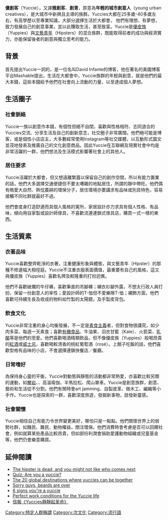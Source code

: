 {{multiple issues|
{{citation style|time=2015-10-13T00:31:34+00:00}}
{{Untranslated-jargon|time=2015-10-13}}
{{no footnotes|time=2015-10-13T00:31:34+00:00}}
{{refimprove|time=2015-10-13T00:31:34+00:00}}
}}
'''優創客'''（Yuccie），又譯'''雅創客'''、'''創青'''，原意為'''年輕的城市創意人'''（young urban creatives），是大城市中新興且主導的族群。Yuccies大都在25多歲-40多歲左右，有高學歷以至專業知識，大部分選擇生活於大都會， 他們有理想、有夢想，致力發展自己的創意事業，並以此賺取生活，甚至致富。Yuccie是[[優皮族|優皮族]]（Yuppies）與[[文藝青年|文藝青年]]（Hipsters）的混合族群，既能取得前者的成功與經濟實力，亦能保留後者的創意與獨立思考的能力。

== 背景 == 
首先提出Yuccie一詞的，是一位名叫David Infante的博客，他在著名的美國博客平台Mashable提出，生活在大都會中，Yuccie族群的年輕與創意，就是他們的最大本錢，這些本錢給予他們在社會向上流動的力量，以至達成個人夢想。

== 生活圈子 ==
=== 社會脈絡 ===
Yuccie一族以創意作本錢，有個性但絕不自閉，喜歡與性格相符、志同道合的Yuccies交流、分享生活及自己的創新意念，社交圈子非常廣闊。他們極可能是博客，或是個性小店店主，大多數經常使用Instagram等社交媒體，以互動形式圖文並茂地發表及推廣自己的文化創意商品。因此Yuccie在互聯網及現實社會中均是非常活躍的一群，他們想法及生活模式影響著社會上的其他人。

=== 居住要求 ===
Yuccie活躍於大都會，但又想遠離繁囂以保留自己的創作空間，所以有能力置業的話，他們大多選擇交通便捷但不要太嘈雜的地點居住，所謂的靜中帶旺。他們偶有皓愛大自然、熱忱農耕的環保分子，居住環境亦要講求有品味或別具特色，容易接觸不同社群就最好不過。 

他們會度身打造舒適而具個人風格的寓所，家居設計亦力求具有個人性格、有品味，傾向用自家製或設計師傢具，不喜歡流連連鎖式傢具店，購買一式一樣的東西。

== 生活質素 ==
=== 衣著品味 === 
Yuccie喜歡整齊乾淨的衣著，注重健康形象與體態，與文藝青年（Hipster）的那種不修邊幅大相徑庭。Yuccie不注重衣服表面價值，最重要有自己的風格，這又與優皮族（Yuppies）喜歡名牌及較隆重的打扮迥異。 

他們不喜歡破爛的牛仔褲，喜歡筆直的吊腳褲；襯衣衫腳外露，不想太行政人員打扮，保留一份創意人的率性；愛設計師的T-恤但不愛樂隊T-恤；襯飾方面，他們喜歡可持續生長及收成的物料如竹製的太陽鏡，及手製皮背包。

=== 飲食文化 ===
Yuccie非常注重的身心均衡發展，不一定是[[素食主義|素食主義]]者，但對食物很講究，如少肉多菜、每週一天素食；喜歡[[有機食品|有機食品]]、牛油果、羽衣甘藍（Kale）、火箭菜、[[乳酪|乳酪]]等是他們的至愛。他們喜歡喝酒精類飲品，但不像優皮族（Yuppies）般喝昂貴的[[紅酒|紅酒]]或[[威士忌|威士忌]]，喜歡喝較清香的桃紅葡萄酒（rosé）。上館子吃飯的話，他們喜歡型格有品味的小店，不會選擇連鎖快餐店／餐廳。

=== 日常嗜好 === 
為保持身心靈的平衡，Yuccie對動態與靜態的活動都非常熱愛，亦喜歡比較另類的運動，如[[攀岩|攀岩]]、{{link-en|空中瑜伽|Anti-gravity yoga|}}、高溫瑜伽、半馬拉松、爬山單車。Yuccie是創意族群，創意、藝術和生活從不分割，他們有閒時會art jamming、自製皮革、做木工、編織等小手作。Yuccie也是探索的一群，喜歡深度旅遊，發掘新事物，啟發新靈感。

=== 社會關懷 ===
Yuccie相信自己有能力令世界變更美好，哪怕只是一點點。他們關懷世界上的弱勢社群，如饑民、難民、動物權益，關注環保。他們消費時會考慮是否可以回饋社會，例如就算某些產品比較昂貴，但如部份利潤會捐助愛護動物組織或兒童基金等，他們仍會樂意購買。

== 延伸閱讀 ==
* [http://mashable.com/2015/06/09/post-hipster-yuccie/ The hipster is dead, and you might not like who comes next] {{Wayback|url=http://mashable.com/2015/06/09/post-hipster-yuccie/ |date=20201210113809 }}
* [http://mashable.com/2015/06/10/quiz-are-you-a-yuccie/ Quiz: Are you a yuccie?] {{Wayback|url=http://mashable.com/2015/06/10/quiz-are-you-a-yuccie/ |date=20200809091854 }}
* [http://mashable.com/2015/07/22/yuccie-city-guide/#iHlAKNprgskq The 20 global destinations where yuccies can be together] {{Wayback|url=http://mashable.com/2015/07/22/yuccie-city-guide/#iHlAKNprgskq |date=20190712004623 }}
* [http://mashable.com/2015/06/10/yuccie-beards/#lAiHnJgEgGkC Sorry guys, beards are over] {{Wayback|url=http://mashable.com/2015/06/10/yuccie-beards/#lAiHnJgEgGkC |date=20201123204723 }}
* [https://web.archive.org/web/20151009075908/http://yuccie.dk/6-signs-youre-a-yuccie 6 signs you're a yuccie]
* [https://web.archive.org/web/20151009080230/http://yuccie.dk/perfect-work-conditions-for-the-yuccie-life Perfect work conditions for the Yuccie life]
* [http://lj.hkej.com/artculture/article/id/1089908/Yuccies%E9%9D%9C%E9%9D%9C%E8%B5%B7%E9%9D%A9%E5%91%BD 信報《Yuccies靜靜起革命》] {{Wayback|url=http://lj.hkej.com/artculture/article/id/1089908/Yuccies%E9%9D%9C%E9%9D%9C%E8%B5%B7%E9%9D%A9%E5%91%BD |date=20160918213818 }}

[[Category:特定人群稱謂|Category:特定人群稱謂]]
[[Category:次文化|Category:次文化]]
[[Category:流行語|Category:流行語]]